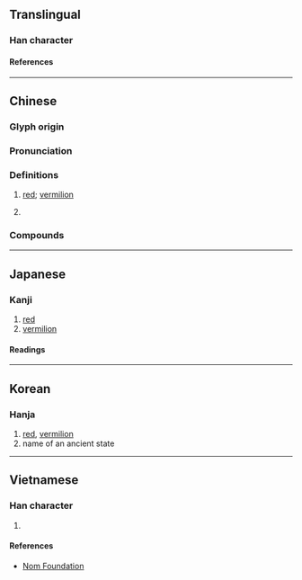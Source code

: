 {{character info/new}}
==Translingual==

===Han character===
{{Han char|rn=59|rad=彡|as=04|sn=7|four=72422|canj=BYHHH|ids=⿰丹彡}}

====References====
{{Han ref|kx=0363.080|dkj=09972|dj=0682.030|hdz=20853.020|uh=5F64}}

----

==Chinese==
{{zh-forms}}

===Glyph origin===
{{Han etym}}

===Pronunciation===
{{zh-pron
|m=tóng
|c=tung4
|mn=ml:tông
|mn-t=tong5
|mc=y
|oc=y
|cat=a,pn
}}

===Definitions===
{{zh-hanzi}}

# {{lb|zh|literary}} [[red]]; [[vermilion]]
# {{surname|lang=zh}}

===Compounds===
{{zh-der|彤庭|彤弓|彤管|彤管流芳|彤管貽|彤闈|彤雲|彤霞|紅彤彤}}

----

==Japanese==

===Kanji===
{{ja-kanji|grade=|rs=彡04}}

# [[red]]
# [[vermilion]]

====Readings====
{{ja-readings
|on=とう, ず
|kun=あかい
}}

----

==Korean==

===Hanja===
{{ko-hanja|hangeul=[[동]]|eumhun=|rv=dong|mr=tong|y=tong}}

# [[red]], [[vermilion]]
# name of an ancient state

----

==Vietnamese==

===Han character===
{{vi-readings|rs=彡04|reading=đồng}}

# {{defn|lang=vi|sort=彡04}}

====References====
* [http://nomfoundation.org/common/nom_details.php?codepoint=5f64 Nom Foundation]